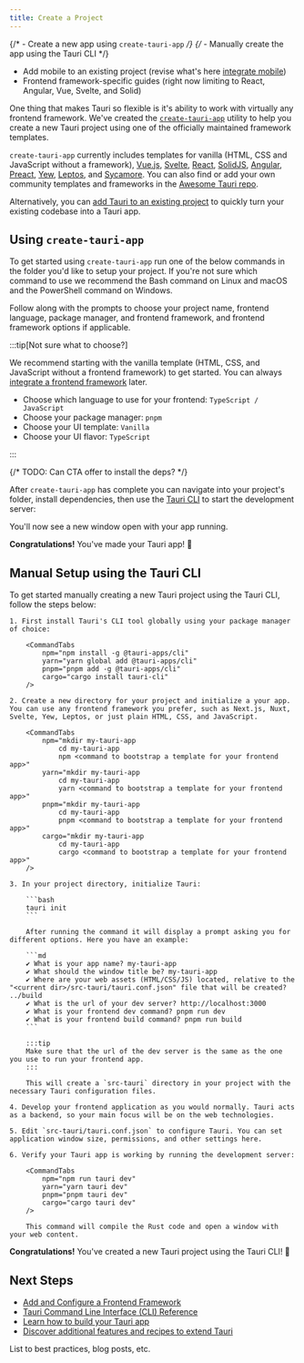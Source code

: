 ```yaml
---
title: Create a Project
---
```



<Stub>

{/* - Create a new app using `create-tauri-app` */}
{/* - Manually create the app using the Tauri CLI */}

- Add mobile to an existing project (revise what's here [integrate mobile](/guides/create/mobile))
- Frontend framework-specific guides (right now limiting to React, Angular, Vue, Svelte, and Solid)

</Stub>

One thing that makes Tauri so flexible is it's ability to work with virtually any frontend framework. We've created the [`create-tauri-app`](https://github.com/tauri-apps/create-tauri-app) utility to help you create a new Tauri project using one of the officially maintained framework templates.

`create-tauri-app` currently includes templates for vanilla (HTML, CSS and JavaScript without a framework), [Vue.js](https://vuejs.org), [Svelte](https://svelte.dev), [React](https://reactjs.org/), [SolidJS](https://www.solidjs.com/), [Angular](https://angular.io/), [Preact](https://preactjs.com/), [Yew](https://yew.rs/), [Leptos](https://github.com/leptos-rs/leptos), and [Sycamore](https://sycamore-rs.netlify.app/). You can also find or add your own community templates and frameworks in the [Awesome Tauri repo](https://github.com/tauri-apps/awesome-tauri).

Alternatively, you can [add Tauri to an existing project](/guides/create/existing-project) to quickly turn your existing codebase into a Tauri app.

## Using `create-tauri-app`

To get started using `create-tauri-app` run one of the below commands in the folder you'd like to setup your project. If you're not sure which command to use we recommend the Bash command on Linux and macOS and the PowerShell command on Windows.

<Cta />

Follow along with the prompts to choose your project name, frontend language, package manager, and frontend framework, and frontend framework options if applicable.

:::tip[Not sure what to choose?]

We recommend starting with the vanilla template (HTML, CSS, and JavaScript without a frontend framework) to get started. You can always [integrate a frontend framework](/guides/create/existing-project) later.

- Choose which language to use for your frontend: `TypeScript / JavaScript`
- Choose your package manager: `pnpm`
- Choose your UI template: `Vanilla`
- Choose your UI flavor: `TypeScript`

:::

{/* TODO: Can CTA offer to install the deps? */}

After `create-tauri-app` has complete you can navigate into your project's folder, install dependencies, then use the [Tauri CLI](/references/v2/cli) to start the development server:

<CommandTabs
	npm="cd my-tauri-app
    npm install
    npm run tauri dev"
	yarn="cd my-tauri-app
    yarn install
    yarn tauri dev"
	pnpm="cd my-tauri-app
    pnpm install
    pnpm tauri dev"
	cargo="cd my-tauri-app
    cargo tauri dev"
/>

You'll now see a new window open with your app running.

**Congratulations!** You've made your Tauri app! 🚀

## Manual Setup using the Tauri CLI

To get started manually creating a new Tauri project using the Tauri CLI, follow the steps below:

<Steps>

    1. First install Tauri's CLI tool globally using your package manager of choice:

        <CommandTabs
            npm="npm install -g @tauri-apps/cli"
            yarn="yarn global add @tauri-apps/cli"
            pnpm="pnpm add -g @tauri-apps/cli"
            cargo="cargo install tauri-cli"
        />

    2. Create a new directory for your project and initialize a your app. You can use any frontend framework you prefer, such as Next.js, Nuxt, Svelte, Yew, Leptos, or just plain HTML, CSS, and JavaScript.

        <CommandTabs
            npm="mkdir my-tauri-app
                cd my-tauri-app
                npm <command to bootstrap a template for your frontend app>"
            yarn="mkdir my-tauri-app
                cd my-tauri-app
                yarn <command to bootstrap a template for your frontend app>"
            pnpm="mkdir my-tauri-app
                cd my-tauri-app
                pnpm <command to bootstrap a template for your frontend app>"
            cargo="mkdir my-tauri-app
                cd my-tauri-app
                cargo <command to bootstrap a template for your frontend app>"
        />

    3. In your project directory, initialize Tauri:

        ```bash
        tauri init
        ```

        After running the command it will display a prompt asking you for different options. Here you have an example:

        ```md
        ✔ What is your app name? my-tauri-app
        ✔ What should the window title be? my-tauri-app
        ✔ Where are your web assets (HTML/CSS/JS) located, relative to the "<current dir>/src-tauri/tauri.conf.json" file that will be created? ../build
        ✔ What is the url of your dev server? http://localhost:3000
        ✔ What is your frontend dev command? pnpm run dev
        ✔ What is your frontend build command? pnpm run build
        ```

        :::tip
        Make sure that the url of the dev server is the same as the one you use to run your frontend app.
        :::

        This will create a `src-tauri` directory in your project with the necessary Tauri configuration files.

    4. Develop your frontend application as you would normally. Tauri acts as a backend, so your main focus will be on the web technologies.

    5. Edit `src-tauri/tauri.conf.json` to configure Tauri. You can set application window size, permissions, and other settings here.

    6. Verify your Tauri app is working by running the development server:

        <CommandTabs
            npm="npm run tauri dev"
            yarn="yarn tauri dev"
            pnpm="pnpm tauri dev"
            cargo="cargo tauri dev"
        />

        This command will compile the Rust code and open a window with your web content.

</Steps>

**Congratulations!** You've created a new Tauri project using the Tauri CLI! 🚀

## Next Steps

- [Add and Configure a Frontend Framework](/guides/frontend)
- [Tauri Command Line Interface (CLI) Reference](/references/v2/cli)
- [Learn how to build your Tauri app](/guides/build)
- [Discover additional features and recipes to extend Tauri](/features)

<Card title="Additional Resources" icon="document">

List to best practices, blog posts, etc.

</Card>
